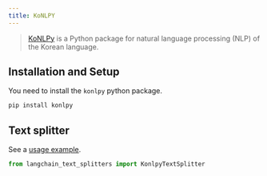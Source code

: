 ```yaml
---
title: KoNLPY
---
```


>[KoNLPy](https://konlpy.org/) is a Python package for natural language processing (NLP)
> of the Korean language.


## Installation and Setup

You need to install the `konlpy` python package.

```bash
pip install konlpy
```

## Text splitter

See a [usage example](/oss/javascript/how-to/split_by_token/#konlpy).

```python
from langchain_text_splitters import KonlpyTextSplitter
```
